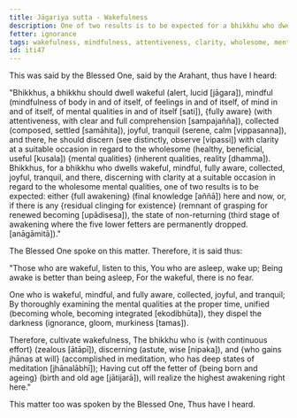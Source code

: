 ```yaml
---
title: Jāgariya sutta - Wakefulness
description: One of two results is to be expected for a bhikkhu who dwells wakeful, mindful, fully aware, collected, joyful, tranquil, and discerning with clarity at a suitable occasion in regard to the wholesome mental qualities - 1) full awakening here and now, or 2) the state of non-returning.
fetter: ignorance
tags: wakefulness, mindfulness, attentiveness, clarity, wholesome, mental qualities, joy, collectedness, tranquility, discernment, wisdom, iti, iti28-49
id: iti47
---
```


This was said by the Blessed One, said by the Arahant, thus have I heard:

"Bhikkhus, a bhikkhu should dwell wakeful (alert, lucid [jāgara]), mindful (mindfulness of body in and of itself, of feelings in and of itself, of mind in and of itself, of mental qualities in and of itself [sati]), \{fully aware} (with attentiveness, with clear and full comprehension [sampajañña]), collected (composed, settled [samāhita]), joyful, tranquil (serene, calm [vippasanna]), and there, he should discern (see distinctly, observe [vipassi]) with clarity at a suitable occasion in regard to the wholesome (healthy, beneficial, useful [kusala]) \{mental qualities} (inherent qualities, reality [dhamma]). Bhikkhus, for a bhikkhu who dwells wakeful, mindful, fully aware, collected, joyful, tranquil, and there, discerning with clarity at a suitable occasion in regard to the wholesome mental qualities, one of two results is to be expected: either \{full awakening} (final knowledge [aññā]) here and now, or, if there is any \{residual clinging for existence} (remnant of grasping for renewed becoming [upādisesa]), the state of non-returning (third stage of awakening where the five lower fetters are permanently dropped. [anāgāmitā])."

The Blessed One spoke on this matter. Therefore, it is said thus:

"Those who are wakeful, listen to this,
You who are asleep, wake up;
Being awake is better than being asleep,
For the wakeful, there is no fear.

One who is wakeful, mindful, and fully aware,
collected, joyful, and tranquil;
By thoroughly examining the mental qualities at the proper time,
unified (becoming whole, becoming integrated [ekodibhūta]), they dispel the darkness (ignorance, gloom, murkiness [tamas]).

Therefore, cultivate wakefulness,
The bhikkhu who is \{with continuous effort} (zealous [ātāpī]), discerning (astute, wise [nipaka]), and \{who gains jhānas at will} (accomplished in meditation, who has deep states of meditation [jhānalābhī]);
Having cut off the fetter of \{being born and ageing} (birth and old age [jātijarā]),
will realize the highest awakening right here."

This matter too was spoken by the Blessed One, Thus have I heard.